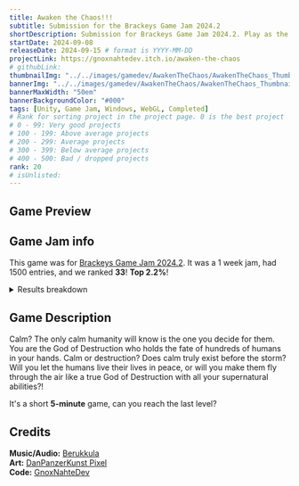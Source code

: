 ```yaml
---
title: Awaken the Chaos!!!
subtitle: Submission for the Brackeys Game Jam 2024.2
shortDescription: Submission for Brackeys Game Jam 2024.2. Play as the God of Chaos, unleashing your powers and terrorize humanity. Ranked 33 out of 1500 entries (Top 2.2%)!
startDate: 2024-09-08
releaseDate: 2024-09-15 # format is YYYY-MM-DD
projectLink: https://gnoxnahtedev.itch.io/awaken-the-chaos
# githubLink: 
thumbnailImg: "../../images/gamedev/AwakenTheChaos/AwakenTheChaos_Thumbnail.png"
bannerImg: "../../images/gamedev/AwakenTheChaos/AwakenTheChaos_Thumbnail.png"
bannerMaxWidth: "50em"
bannerBackgroundColor: "#000"
tags: [Unity, Game Jam, Windows, WebGL, Completed]
# Rank for sorting project in the project page. 0 is the best project
# 0 - 99: Very good projects
# 100 - 199: Above average projects 
# 200 - 299: Average projects
# 300 - 399: Below average projects
# 400 - 500: Bad / dropped projects
rank: 20
# isUnlisted:
---
```


## Game Preview
<ItchGameEmbed itchLink="https://itch.io/embed-upload/10506970?color=333333" projectName="Awaken the Chaos"/>

## Game Jam info

This game was for [Brackeys Game Jam 2024.2](https://itch.io/jam/brackeys-12). It was a 1 week jam, had 1500 entries, and we ranked **33**! **Top 2.2%**!

<details>
<summary>Results breakdown</summary>

| Criteria    | Rank | Score |
| ----------- | :---:| :---: |
| Overall     | 33   | 3.877 |
| Audio       | 25   | 4.000 |
| Game Design | 27   | 4.000 |
| Fun         | 39   | 3.957 |
| Innovation  | 67   | 3.739 |
| Graphics    | 126  | 4.043 |
| Theme       | 262  | 3.522 |

Ranked from **23** ratings. Score is adjusted from raw score by the median number of ratings per game in the jam.
</details>

## Game Description
Calm? The only calm humanity will know is the one you decide for them. You are the God of Destruction who holds the fate of hundreds of humans in your hands. Calm or destruction? Does calm truly exist before the storm? Will you let the humans live their lives in peace, or will you make them fly through the air like a true God of Destruction with all your supernatural abilities?!

It's a short **5-minute** game, can you reach the last level?

## Credits
**Music/Audio:** [Berukkula](https://euphimir.itch.io/)   
**Art:** [DanPanzerKunst Pixel](https://danpanzerkunst-pixel.itch.io/)  
**Code:** [GnoxNahteDev](https://gnoxnahtedev.itch.io/)